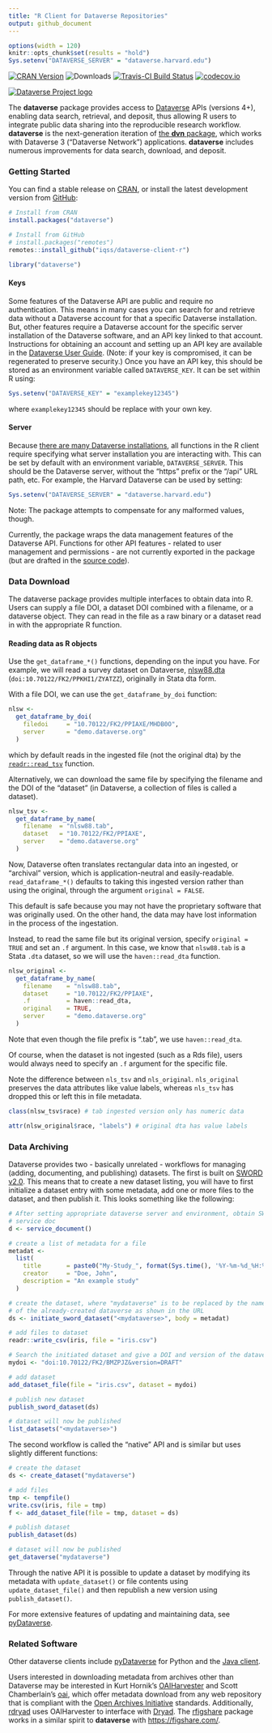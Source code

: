 ```yaml
---
title: "R Client for Dataverse Repositories"
output: github_document
---
```


```r
options(width = 120)
knitr::opts_chunk$set(results = "hold")
Sys.setenv("DATAVERSE_SERVER" = "dataverse.harvard.edu")
```

[![CRAN Version](https://www.r-pkg.org/badges/version/dataverse)](https://cran.r-project.org/package=dataverse) ![Downloads](https://cranlogs.r-pkg.org/badges/dataverse) [![Travis-CI Build Status](https://travis-ci.org/IQSS/dataverse-client-r.png?branch=master)](https://travis-ci.org/IQSS/dataverse-client-r) [![codecov.io](https://codecov.io/github/IQSS/dataverse-client-r/coverage.svg?branch=master)](https://codecov.io/github/IQSS/dataverse-client-r?branch=master)

[![Dataverse Project logo](https://dataverse.org/files/dataverseorg/files/dataverse_project_logo-hp.png)](https://dataverse.org)

The **dataverse** package provides access to [Dataverse](https://dataverse.org/) APIs (versions 4+), enabling data search, retrieval, and deposit, thus allowing R users to integrate public data sharing into the reproducible research workflow. **dataverse** is the next-generation iteration of [the **dvn** package](https://cran.r-project.org/package=dvn), which works with Dataverse 3 ("Dataverse Network") applications. **dataverse** includes numerous improvements for data search, download, and deposit.


### Getting Started

You can find a stable release on [CRAN](https://cran.r-project.org/package=dataverse), or install the latest development version from [GitHub](https://github.com/iqss/dataverse-client-r/):


```r
# Install from CRAN
install.packages("dataverse")

# Install from GitHub
# install.packages("remotes")
remotes::install_github("iqss/dataverse-client-r")
```

```r
library("dataverse")
```

#### Keys

Some features of the Dataverse API are public and require no authentication. This means in many cases you can search for and retrieve data without a Dataverse account for that a specific Dataverse installation. But, other features require a Dataverse account for the specific server installation of the Dataverse software, and an API key linked to that account. Instructions for obtaining an account and setting up an API key are available in the [Dataverse User Guide](https://guides.dataverse.org/en/latest/user/account.html). (Note: if your key is compromised, it can be regenerated to preserve security.) Once you have an API key, this should be stored as an environment variable called `DATAVERSE_KEY`. It can be set within R using:

``` r
Sys.setenv("DATAVERSE_KEY" = "examplekey12345")
```

where `examplekey12345` should be replace with your own key. 


#### Server

Because [there are many Dataverse installations](https://dataverse.org/), all functions in the R client require specifying what server installation you are interacting with. This can be set by default with an environment variable, `DATAVERSE_SERVER`. This should be the Dataverse server, without the "https" prefix or the "/api" URL path, etc. For example, the Harvard Dataverse can be used by setting:

``` r
Sys.setenv("DATAVERSE_SERVER" = "dataverse.harvard.edu")
```

Note: The package attempts to compensate for any malformed values, though.

Currently, the package wraps the data management features of the Dataverse API. Functions for other API features - related to user management and permissions - are not currently exported in the package (but are drafted in the [source code](https://github.com/IQSS/dataverse-client-r)).


### Data Download

The dataverse package provides multiple interfaces to obtain data into R. Users can supply a file DOI, a dataset DOI combined with a filename, or a dataverse object. They can read in the file as a raw binary or a dataset read in with the appropriate R function.

#### Reading data as R objects

Use the `get_dataframe_*()` functions, depending on the input you have. For example, we will read a survey dataset on Dataverse, [nlsw88.dta](https://demo.dataverse.org/dataset.xhtml?persistentId=doi:10.70122/FK2/PPIAXE) (`doi:10.70122/FK2/PPKHI1/ZYATZZ`), originally in Stata dta form.

With a file DOI, we can use the `get_dataframe_by_doi` function:

```r
nlsw <-
  get_dataframe_by_doi(
    filedoi     = "10.70122/FK2/PPIAXE/MHDB0O",
    server      = "demo.dataverse.org"
  )
```
which by default reads in the ingested file (not the original dta) by the [`readr::read_tsv`](https://readr.tidyverse.org/reference/read_delim.html) function.

Alternatively, we can download the same file by specifying the filename and the DOI of the "dataset" (in Dataverse, a collection of files is called a dataset).

```r
nlsw_tsv <-
  get_dataframe_by_name(
    filename  = "nlsw88.tab",
    dataset   = "10.70122/FK2/PPIAXE",
    server    = "demo.dataverse.org"
  )
```

Now, Dataverse often translates rectangular data into an ingested, or "archival" version, which is application-neutral and easily-readable. `read_dataframe_*()` defaults to taking this ingested version rather than using the original, through the argument `original = FALSE`.

This default is safe because you may not have the proprietary software that was originally used. On the other hand, the data may have lost information in the process of the ingestation.

Instead, to read the same file but its original version, specify `original = TRUE` and set an `.f` argument. In this case, we know that `nlsw88.tab` is a Stata `.dta` dataset, so we will use the `haven::read_dta` function.

```r
nlsw_original <-
  get_dataframe_by_name(
    filename    = "nlsw88.tab",
    dataset     = "10.70122/FK2/PPIAXE",
    .f          = haven::read_dta,
    original    = TRUE,
    server      = "demo.dataverse.org"
  )
```

Note that even though the file prefix is ".tab", we use `haven::read_dta`.

Of course, when the dataset is not ingested (such as a Rds file), users would always need to specify an `.f` argument for the specific file.


Note the difference between `nls_tsv` and `nls_original`. `nls_original` preserves the data attributes like value labels, whereas `nls_tsv` has dropped this or left this in file metadata.

```r
class(nlsw_tsv$race) # tab ingested version only has numeric data
```

```r
attr(nlsw_original$race, "labels") # original dta has value labels
```



### Data Archiving

Dataverse provides two - basically unrelated - workflows for managing (adding, documenting, and publishing) datasets. The first is built on [SWORD v2.0](http://swordapp.org/sword-v2/). This means that to create a new dataset listing, you will have to first initialize a dataset entry with some metadata, add one or more files to the dataset, and then publish it. This looks something like the following:

``` r
# After setting appropriate dataverse server and environment, obtain SWORD
# service doc
d <- service_document()

# create a list of metadata for a file
metadat <-
  list(
    title       = paste0("My-Study_", format(Sys.time(), '%Y-%m-%d_%H:%M')),
    creator     = "Doe, John",
    description = "An example study"
  )

# create the dataset, where "mydataverse" is to be replaced by the name 
# of the already-created dataverse as shown in the URL
ds <- initiate_sword_dataset("<mydataverse>", body = metadat)

# add files to dataset
readr::write_csv(iris, file = "iris.csv")

# Search the initiated dataset and give a DOI and version of the dataverse as an identifier
mydoi <- "doi:10.70122/FK2/BMZPJZ&version=DRAFT"

# add dataset
add_dataset_file(file = "iris.csv", dataset = mydoi)

# publish new dataset
publish_sword_dataset(ds)

# dataset will now be published
list_datasets("<mydataverse>")
```

The second workflow is called the "native" API and is similar but uses slightly different functions:

``` r
# create the dataset
ds <- create_dataset("mydataverse")

# add files
tmp <- tempfile()
write.csv(iris, file = tmp)
f <- add_dataset_file(file = tmp, dataset = ds)

# publish dataset
publish_dataset(ds)

# dataset will now be published
get_dataverse("mydataverse")
```

Through the native API it is possible to update a dataset by modifying its metadata with `update_dataset()` or file contents using `update_dataset_file()` and then republish a new version using `publish_dataset()`.

For more extensive features of updating and maintaining data, see [pyDataverse](https://pydataverse.readthedocs.io/en/latest/).


### Related Software

Other dataverse clients include [pyDataverse](https://pydataverse.readthedocs.io/en/latest/) for Python and the [Java client](https://github.com/IQSS/dataverse-client-java). 

Users interested in downloading metadata from archives other than Dataverse may be interested in Kurt Hornik's [OAIHarvester](https://cran.r-project.org/package=OAIHarvester) and Scott Chamberlain's [oai](https://cran.r-project.org/package=oai), which offer metadata download from any web repository that is compliant with the [Open Archives Initiative](http://www.openarchives.org/) standards. Additionally, [rdryad](https://cran.r-project.org/package=rdryad) uses OAIHarvester to interface with [Dryad](https://datadryad.org/stash). The [rfigshare](https://cran.r-project.org/package=rfigshare) package works in a similar spirit to **dataverse** with <https://figshare.com/>.
